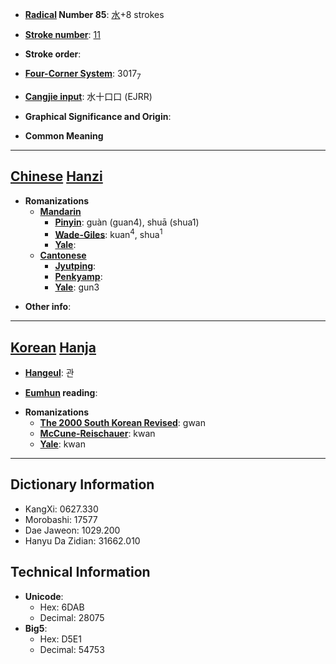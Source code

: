 * '''[[Wiktionary:Chinese radical index| Radical]] Number 85''': [[Wiktionary:Chinese radical index 水|水]]+8 strokes

* '''[[Wiktionary:Chinese total strokes index|Stroke number]]''': [[Wiktionary:Chinese total strokes index 11|11]]

* '''Stroke order''': 

* '''[[Wiktionary:Chinese four corner index|Four-Corner System]]''': 3017<sub>7</sub>

* '''[[Wiktionary:Chinese Cangjie index|Cangjie input]]''': 水十口口 (EJRR)

* '''Graphical Significance and Origin''': 

* '''Common Meaning'''

----

== [[Chinese]] [[Hanzi]] ==

* '''Romanizations'''
** '''[[Mandarin]]'''
*** '''[[Pinyin]]''': guàn (guan4), shuā (shua1)
*** '''[[Wade-Giles]]''': kuan<sup>4</sup>, shua<sup>1</sup>
*** '''[[Yale]]''': 
** '''[[Cantonese]]'''
*** '''[[Jyutping]]''':
*** '''[[Penkyamp]]''': 
*** '''[[Yale]]''': gun3

* '''Other info''': 

----

== [[Korean]] [[Hanja]] ==

* '''[[Hangeul]]''': 관

* '''[[Eumhun]] reading''': 

* '''Romanizations'''
** '''[[The 2000 South Korean Revised Romanization|The 2000 South Korean Revised]]''': gwan
** '''[[McCune-Reischauer]]''': kwan
** '''[[Yale]]''': kwan

----

== Dictionary Information ==

* KangXi: 0627.330
* Morobashi: 17577
* Dae Jaweon: 1029.200
* Hanyu Da Zidian: 31662.010

== Technical Information ==

* '''Unicode''':
** Hex: 6DAB
** Decimal: 28075
* '''Big5''':
** Hex: D5E1
** Decimal: 54753